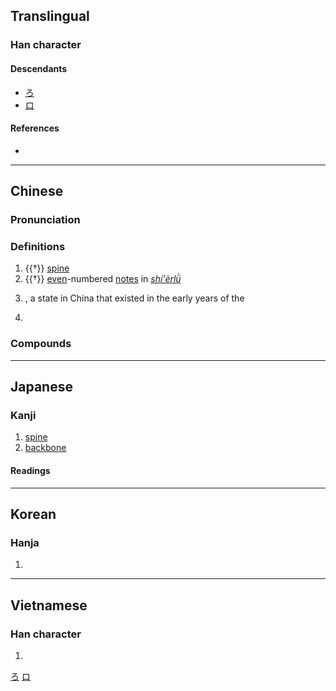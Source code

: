{{also|吕}}
{{character info/new}}
==Translingual==

===Han character===
{{Han char|rn=30|rad=口|as=04|sn=7|four=60600|canj=RHR|ids=⿳口丿口}}

====Descendants====
* [[ろ]]
* [[ロ]]

====References====
* {{Han ref|kx=0181.030|dkj=03386|dj=0398.080|hdz=10577.120|uh=5442|ud=21570|bh=A766|bd=42854}}

[[Category:Han characters from which hiragana were derived|ろ]]
[[Category:Han characters from which katakana were derived|ロ]]

----

==Chinese==
{{zh-forms|s=吕|alt=膂-“spine”}}

===Pronunciation===
{{zh-pron
|m=lǚ
|m-s=nü3
|c=leoi5
|c-t=
|g=
|h=pfs=lî;gd=li1
|j=
|mb=lṳ̌
|md=lṳ̄
|mn=xm,tp,mg,hc,tc:lū/qz,lk:lǐr/zz,kh,tn,yl:lī/sx,km,hc:līr/xm:lú/qz:lír/zz:lí
|mn_note=lū/lǐr/lī/līr - vernacular; lú/lír/lí - literary
|mn-t=le6
|w=3li,3ly
|w_note=3li - vernacular; 3ly - literary
|x=
|mc=y
|oc=y
|cat=n,pn
}}

===Definitions===
{{zh-hanzi}}

# {{†}} {{lb|zh|anatomy}} [[spine]]
# {{†}} {{lb|zh|music}} [[even]]-numbered [[note]]s in ''[[w:Shí-èr-lǜ|shí'èrlǜ]]''
# {{w|Lü (state)|Lü}}, a state in China that existed in the early years of the {{w|Spring and Autumn Period}}
# {{surname|zh}}

===Compounds===
{{zh-der|呂梁山|呂祖|呂蒙正|呂劇|呂相|呂安題鳳|六呂|中呂|呂氏春秋|南呂|九鼎大呂|呂宋島|大呂|律呂正義|伊呂|呂覽|呂宋菸|呂公枕|小呂|律呂|知音諳呂|音呂|黃鐘大呂|狗咬呂洞賓|呂寨}}

----

==Japanese==

===Kanji===
{{ja-kanji|grade=c|rs=口04}}

# [[spine]]
# [[backbone]]

====Readings====
{{ja-readings
|goon=ろ
|kanon=りょ
|kun=せぼね-
|nanori=とも, なが}}

----

==Korean==

===Hanja===
{{ko-hanja|hangeul=려|rv=ryeo|mr=ryŏ}}

# {{rfdef|ko|sort=口04}}

----

==Vietnamese==

===Han character===
{{vi-hantu|[[lã]], [[lả]], [[lỡ]], [[lử]], [[lữa]], [[rả]], [[rứa]], [[trả]], [[trở]], [[lớ]], [[lở]], [[lữ]]|rs=口04}}

# {{rfdef|vi|sort=口04}}